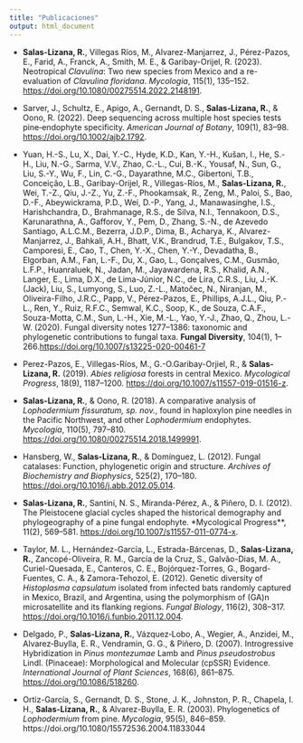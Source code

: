 ```yaml
---
title: "Publicaciones"
output: html_document
---
```


* **Salas-Lizana, R.**, Villegas Ríos, M., Alvarez-Manjarrez, J., Pérez-Pazos, E., Farid, A., Franck, A., Smith, M. E., & Garibay-Orijel, R. (2023). Neotropical *Clavulina*: Two new species from Mexico and a re-evaluation of *Clavulina floridana*. *Mycologia*, 115(1), 135–152. [https://doi.org/10.1080/00275514.2022.2148191](https://doi.org/10.1080/00275514.2022.2148191).


* Sarver, J., Schultz, E., Apigo, A., Gernandt, D. S., **Salas‐Lizana, R.**, & Oono, R. (2022). Deep sequencing across multiple host species tests pine‐endophyte specificity. *American Journal of Botany*, 109(1), 83–98. [https://doi.org/10.1002/ajb2.1792](https://doi.org/10.1002/ajb2.1792).


* Yuan, H.-S., Lu, X., Dai, Y.-C., Hyde, K.D., Kan, Y.-H., Kušan, I., He, S.-H., Liu, N.-G., Sarma, V.V., Zhao, C.-L., Cui, B.-K., Yousaf, N., Sun, G., Liu, S.-Y., Wu, F., Lin, C.-G., Dayarathne, M.C., Gibertoni, T.B., Conceição, L.B., Garibay-Orijel, R., Villegas-Ríos, M., **Salas-Lizana, R.**, Wei, T.-Z., Qiu, J.-Z., Yu, Z.-F., Phookamsak, R., Zeng, M., Paloi, S., Bao, D.-F., Abeywickrama, P.D., Wei, D.-P., Yang, J., Manawasinghe, I.S., Harishchandra, D., Brahmanage, R.S., de Silva, N.I., Tennakoon, D.S., Karunarathna, A., Gafforov, Y., Pem, D., Zhang, S.-N., de Azevedo Santiago, A.L.C.M., Bezerra, J.D.P., Dima, B., Acharya, K., Alvarez-Manjarrez, J., Bahkali, A.H., Bhatt, V.K., Brandrud, T.E., Bulgakov, T.S., Camporesi, E., Cao, T., Chen, Y.-X., Chen, Y.-Y., Devadatha, B., Elgorban, A.M., Fan, L.-F., Du, X., Gao, L., Gonçalves, C.M., Gusmão, L.F.P., Huanraluek, N., Jadan, M., Jayawardena, R.S., Khalid, A.N., Langer, E., Lima, D.X., de Lima-Júnior, N.C., de Lira, C.R.S., Liu, J.-K. (Jack), Liu, S., Lumyong, S., Luo, Z.-L., Matočec, N., Niranjan, M., Oliveira-Filho, J.R.C., Papp, V., Pérez-Pazos, E., Phillips, A.J.L., Qiu, P.-L., Ren, Y., Ruiz, R.F.C., Semwal, K.C., Soop, K., de Souza, C.A.F., Souza-Motta, C.M., Sun, L.-H., Xie, M.-L., Yao, Y.-J., Zhao, Q., Zhou, L.-W. (2020). Fungal diversity notes 1277–1386: taxonomic and phylogenetic contributions to fungal taxa. **Fungal Diversity**, 104(1), 1–266.[https://doi.org/10.1007/s13225-020-00461-7](https://doi.org/10.1007/s13225-020-00461-7)


* Perez-Pazos, E., Villegas-Ríos, M., G.-O.Garibay-Orjiel, R., & **Salas-Lizana, R.** (2019). *Abies religiosa* forests in central Mexico. *Mycological Progress*, 18(9), 1187–1200. [https://doi.org/10.1007/s11557-019-01516-z](https://doi.org/10.1007/s11557-019-01516-z).


* **Salas-Lizana, R.**, & Oono, R. (2018). A comparative analysis of *Lophodermium fissuratum, sp. nov.*, found in haploxylon pine needles in the Pacific Northwest, and other *Lophodermium* endophytes. *Mycologia*, 110(5), 797–810. [https://doi.org/10.1080/00275514.2018.1499991](https://doi.org/10.1080/00275514.2018.1499991).


* Hansberg, W., **Salas-Lizana, R.**, & Domínguez, L. (2012). Fungal catalases: Function, phylogenetic origin and structure. *Archives of Biochemistry and Biophysics*, 525(2), 170–180. [https://doi.org/10.1016/j.abb.2012.05.014](https://doi.org/10.1016/j.abb.2012.05.014).


* **Salas-Lizana, R.**, Santini, N. S., Miranda-Pérez, A., & Piñero, D. I. (2012). The Pleistocene glacial cycles shaped the historical demography and phylogeography of a pine fungal endophyte. *Mycological Progress**, 11(2), 569–581. [https://doi.org/10.1007/s11557-011-0774-x](https://doi.org/10.1007/s11557-011-0774-x).


* Taylor, M. L., Hernández-García, L., Estrada-Bárcenas, D., **Salas-Lizana, R.**, Zancopé-Oliveira, R. M., García de la Cruz, S., Galvão-Dias, M. A., Curiel-Quesada, E., Canteros, C. E., Bojórquez-Torres, G., Bogard-Fuentes, C. A., & Zamora-Tehozol, E. (2012). Genetic diversity of *Histoplasma capsulatum* isolated from infected bats randomly captured in Mexico, Brazil, and Argentina, using the polymorphism of (GA)n microsatellite and its flanking regions. *Fungal Biology*, 116(2), 308–317. [https://doi.org/10.1016/j.funbio.2011.12.004](https://doi.org/10.1016/j.funbio.2011.12.004).


* Delgado, P., **Salas‐Lizana, R.**, Vázquez‐Lobo, A., Wegier, A., Anzidei, M., Alvarez‐Buylla, E. R., Vendramin, G. G., & Piñero, D. (2007). Introgressive Hybridization in *Pinus montezumae* Lamb and *Pinus pseudostrobus* Lindl. (Pinaceae): Morphological and Molecular (cpSSR) Evidence. *International Journal of Plant Sciences*, 168(6), 861–875. [https://doi.org/10.1086/518260](https://doi.org/10.1086/518260).



* Ortiz-García, S., Gernandt, D. S., Stone, J. K., Johnston, P. R., Chapela, I. H., **Salas-Lizana, R.**, & Alvarez-Buylla, E. R. (2003). Phylogenetics of *Lophodermium* from pine. *Mycologia*, 95(5), 846–859. https://doi.org/10.1080/15572536.2004.11833044
